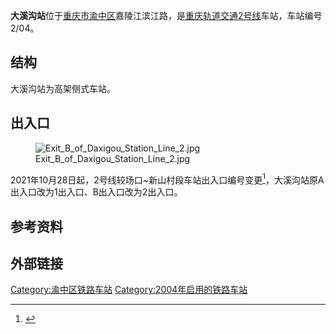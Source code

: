 {{Infobox station
|symbol_top=
|name=大溪沟
|eng_name=Daxigou
|linecolour={{重庆轨道交通颜色|2}}
|image=Platform_of_Daxigou_Station_Line_2.jpg
|caption=2号线站台
|code={{重庆轨道交通车站编号||2|0|4|small}}
|country={{PRC}}
|borough=[[重庆市|重庆市]][[渝中区|渝中区]]
|address=大溪沟
|coordinates={{coord|29.566175|106.558397|display=inline,title}}
|owned=[[重庆市轨道交通（集团）有限公司|重庆市轨道交通（集团）有限公司]]
|operator=[[重庆市轨道交通（集团）有限公司|重庆市轨道交通（集团）有限公司]]
|line={{重庆轨道交通线路名|2|narrow|long}}
|levels=1层
|type=高架车站
|platform=1座[[侧式站台|侧式站台]]
|tracks=2条
|exits=2个
|opened=2004年12月28日<ref>{{cite web|url=http://www.ccmetro.com/newsite/readnews.aspx?id=15177|title=重庆轻轨今起进入试运行阶段 停靠站点增至13个|date=2004-12-28|access-date=2021-01-05|archive-date=2014-12-14|archive-url=https://web.archive.org/web/20141214104845/http://www.ccmetro.com/newsite/readnews.aspx?id=15177|dead-url=no}}</ref>
|services={{adjacent stations|system=Chongqing Rail Transit
|line1=2|left1=黄花园|right1=曾家岩
}}
|timetable={{车站首末班时刻|重庆轨道交通|大溪沟}}
}}

'''大溪沟站'''位于[[重庆市|重庆市]][[渝中区|渝中区]]嘉陵江滨江路，是[[重庆轨道交通2号线|重庆轨道交通2号线]]车站，车站编号2/04。

== 结构 ==
大溪沟站为高架侧式车站。

{{城轨车站结构
|floor1=2|label1A=天桥
|floor2=1|label2A=站厅|text2A={{重庆轨道交通设施列表|票务|出口}}
 |label2B=站台|text2B={{重庆轨道交通设施|带电梯通道|对侧站台}}
 |map2B={{PlatformMap|SS|system=重庆轨道交通|line=2|next1=黄花园|next2=曾家岩}}}}

== 出入口 ==
[[File:Exit_B_of_Daxigou_Station_Line_2.jpg|thumb]]

{{重庆轨道交通出口列表|allopen=1|
{{重庆轨道交通出口|1|大溪沟河街|人民路、山城老年大学、重庆市渝中区第五中级人民法院}}
{{重庆轨道交通出口|2|嘉陵江滨江路|大溪沟码头}}
}}

2021年10月28日起，2号线较场口~新山村段车站出入口编号变更<ref>{{cite news |author1=重庆轨道交通 |title=单轨2号线出入口改名 |url=https://weibo.com/2152519810/KEDFY4BMs |accessdate=2021-10-28 |archive-date=2021-11-21 |archive-url=https://web.archive.org/web/20211121084234/https://weibo.com/2152519810/KEDFY4BMs |dead-url=no }}</ref>，大溪沟站原A出入口改为1出入口、B出入口改为2出入口。

==参考资料==
{{reflist}}

== 外部链接 ==
{{commonscat}}

{{重庆轨道交通站点|2=1}}

[[Category:渝中区铁路车站|Category:渝中区铁路车站]]
[[Category:2004年启用的铁路车站|Category:2004年启用的铁路车站]]